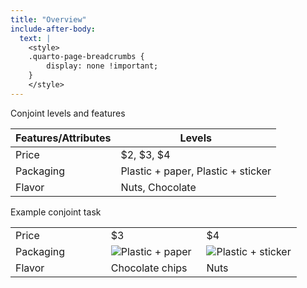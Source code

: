 ```yaml
---
title: "Overview"
include-after-body: 
  text: |
    <style>
    .quarto-page-breadcrumbs {
        display: none !important;
    }
    </style>
---
```


Conjoint levels and features

| Features/Attributes | Levels                             |
|---------------------|------------------------------------|
| Price               | \$2, \$3, \$4                      |
| Packaging           | Plastic + paper, Plastic + sticker |
| Flavor              | Nuts, Chocolate                    |

Example conjoint task

|  |  |  |
|----|----|----|
| Price | \$3 | \$4 |
| Packaging | ![Plastic + paper](img/Study%205%20-%20Images%20used%20in%20conjoint%20plasticpaper.png) | ![Plastic + sticker](img/Study%205%20-%20Images%20used%20in%20conjoint%20plastic%20%20sticker.png) |
| Flavor | Chocolate chips | Nuts |
